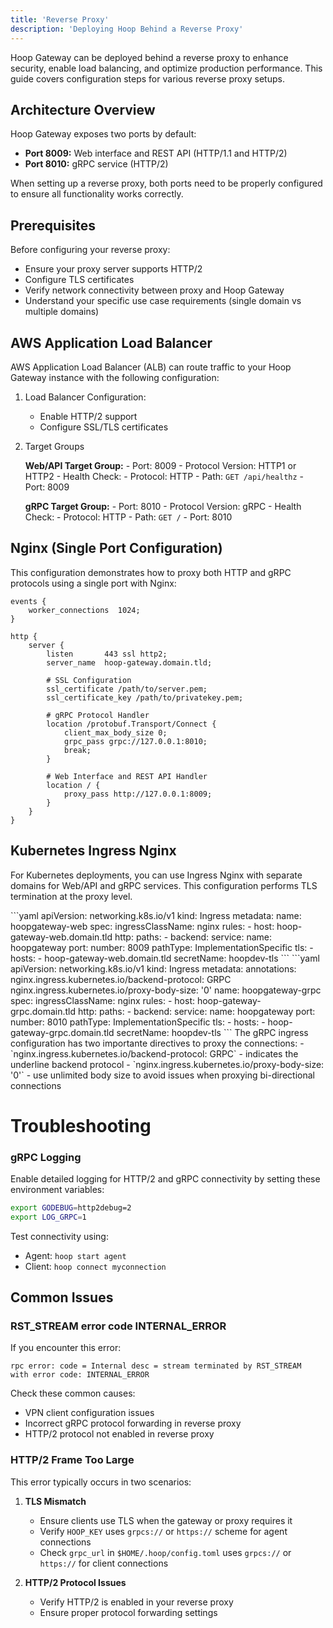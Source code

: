 ```yaml
---
title: 'Reverse Proxy'
description: 'Deploying Hoop Behind a Reverse Proxy'
---
```


Hoop Gateway can be deployed behind a reverse proxy to enhance security, enable load balancing, and optimize production performance.
This guide covers configuration steps for various reverse proxy setups.

## Architecture Overview

Hoop Gateway exposes two ports by default:

- **Port 8009:** Web interface and REST API (HTTP/1.1 and HTTP/2)
- **Port 8010:** gRPC service (HTTP/2)

When setting up a reverse proxy, both ports need to be properly configured to ensure all functionality works correctly.

## Prerequisites

Before configuring your reverse proxy:

- Ensure your proxy server supports HTTP/2
- Configure TLS certificates
- Verify network connectivity between proxy and Hoop Gateway
- Understand your specific use case requirements (single domain vs multiple domains)

## AWS Application Load Balancer

AWS Application Load Balancer (ALB) can route traffic to your Hoop Gateway instance with the following configuration:

1. Load Balancer Configuration:

    - Enable HTTP/2 support
    - Configure SSL/TLS certificates


2. Target Groups

    **Web/API Target Group:**
        - Port: 8009
        - Protocol Version: HTTP1 or HTTP2
        - Health Check:
            - Protocol: HTTP
            - Path: `GET /api/healthz`
            - Port: 8009

    **gRPC Target Group:**
        - Port: 8010
        - Protocol Version: gRPC
        - Health Check:
            - Protocol: HTTP
            - Path: `GET /`
            - Port: 8010


## Nginx (Single Port Configuration)

This configuration demonstrates how to proxy both HTTP and gRPC protocols using a single port with Nginx:

```nginx
events {
    worker_connections  1024;
}

http {
    server {
        listen       443 ssl http2;
        server_name  hoop-gateway.domain.tld;

        # SSL Configuration
        ssl_certificate /path/to/server.pem;
        ssl_certificate_key /path/to/privatekey.pem;

        # gRPC Protocol Handler
        location /protobuf.Transport/Connect {
            client_max_body_size 0;
            grpc_pass grpc://127.0.0.1:8010;
            break;
        }

        # Web Interface and REST API Handler
        location / {
            proxy_pass http://127.0.0.1:8009;
        }
    }
}
```

## Kubernetes Ingress Nginx

For Kubernetes deployments, you can use Ingress Nginx with separate domains for Web/API and gRPC services.
This configuration performs TLS termination at the proxy level.

<AccordionGroup>
    <Accordion title="Web Interface and REST Api ingress">
        ```yaml
        apiVersion: networking.k8s.io/v1
        kind: Ingress
        metadata:
        name: hoopgateway-web
        spec:
        ingressClassName: nginx
        rules:
        - host: hoop-gateway-web.domain.tld
            http:
            paths:
            - backend:
                service:
                    name: hoopgateway
                    port:
                    number: 8009
                pathType: ImplementationSpecific
        tls:
        - hosts:
            - hoop-gateway-web.domain.tld
            secretName: hoopdev-tls
        ```
    </Accordion>
    <Accordion title="gRPC Service Ingress">
        ```yaml
        apiVersion: networking.k8s.io/v1
        kind: Ingress
        metadata:
        annotations:
            nginx.ingress.kubernetes.io/backend-protocol: GRPC
            nginx.ingress.kubernetes.io/proxy-body-size: '0'
        name: hoopgateway-grpc
        spec:
        ingressClassName: nginx
        rules:
        - host: hoop-gateway-grpc.domain.tld
            http:
            paths:
            - backend:
                service:
                    name: hoopgateway
                    port:
                    number: 8010
                pathType: ImplementationSpecific
        tls:
        - hosts:
            - hoop-gateway-grpc.domain.tld
            secretName: hoopdev-tls
        ```
        <Info>
            The gRPC ingress configuration has two importante directives to proxy the connections:
            - `nginx.ingress.kubernetes.io/backend-protocol: GRPC` - indicates the underline backend protocol
            - `nginx.ingress.kubernetes.io/proxy-body-size: '0'` - use unlimited body size to avoid issues when proxying bi-directional connections
        </Info>
    </Accordion>
</AccordionGroup>

# Troubleshooting

### gRPC Logging

Enable detailed logging for HTTP/2 and gRPC connectivity by setting these environment variables:

```sh
export GODEBUG=http2debug=2
export LOG_GRPC=1
```

Test connectivity using:

- Agent: `hoop start agent`
- Client: `hoop connect myconnection`

## Common Issues

### RST_STREAM error code INTERNAL_ERROR

If you encounter this error:

```
rpc error: code = Internal desc = stream terminated by RST_STREAM
with error code: INTERNAL_ERROR
```

Check these common causes:

- VPN client configuration issues
- Incorrect gRPC protocol forwarding in reverse proxy
- HTTP/2 protocol not enabled in reverse proxy

### HTTP/2 Frame Too Large

This error typically occurs in two scenarios:

1. **TLS Mismatch**

    - Ensure clients use TLS when the gateway or proxy requires it
    - Verify `HOOP_KEY` uses `grpcs://` or `https://` scheme for agent connections
    - Check `grpc_url` in `$HOME/.hoop/config.toml` uses `grpcs://` or `https://` for client connections

2. **HTTP/2 Protocol Issues**

    - Verify HTTP/2 is enabled in your reverse proxy
    - Ensure proper protocol forwarding settings
